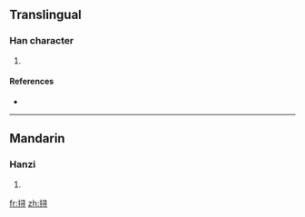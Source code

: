 {{also|撏}}
==Translingual==

===Han character===
{{Han char|rn=64|rad=手|as=06|sn=9|four=|canj=手尸一戈 (QSMI), X手尸一戈 (XQSMI)}}

# {{defn|Han|sort=手06}}

====References====
* {{Han ref|kx=0431.171|hdz=31876.040|uh=6326|ud=25382}}

----

==Mandarin==

===Hanzi===
{{cmn-hanzi|tra=撏|pin=[[xún]] ([[xun2]])|wg=hsün<sup>2</sup>}}

# {{defn|Mandarin}}

[[fr:挦]]
[[zh:挦]]